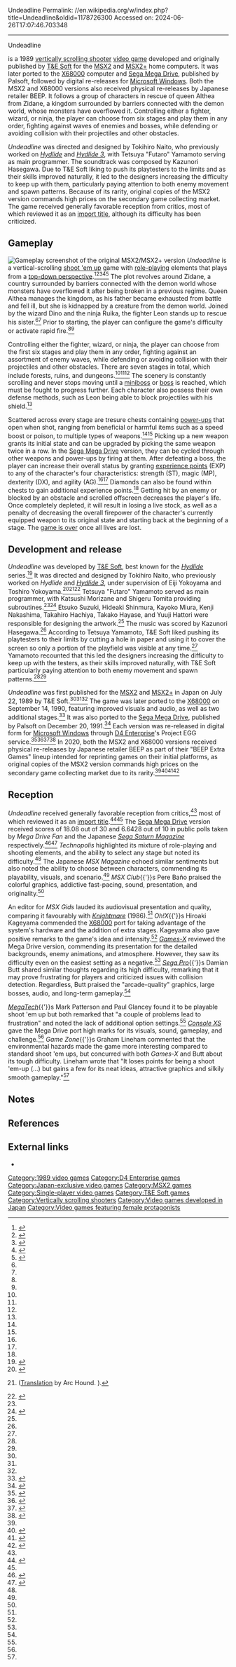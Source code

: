 Undeadline
Permalink: //en.wikipedia.org/w/index.php?title=Undeadline&oldid=1178726300
Accessed on: 2024-06-26T17:07:46.703348



------
Undeadline
{{Infobox video game
|title      = Undeadline
|image      = MSX2 Undeadline cover art.jpg
|developer  = [[T&E Soft]]
|publisher  = T&E Soft<br/>Palsoft {{small|(SMD)}}<br/>BEEP {{small|(re-release)}}
|director   = Tokihiro Naito
|designer   = Tokihiro Naito
|programmer = Tetsuya Yamamoto
|artist     = Etsuko Suzuki<br/>Hideaki Shinmura<br/>Takahiro Hachiya
|composer   = Kazunori Hasegawa
|platforms  = [[MSX2]]/[[MSX2+]]<br/>[[X68000]]<br/>[[Sega Mega Drive]]
|released   = '''MSX2/MSX2+'''{{vgrelease|JP|July 22, 1989|JP|February 28, 2020<br/>{{small|(re-release)}}}} '''X68000'''{{vgrelease|JP|September 14, 1990|JP|July 31, 2020 {{small|(re-release)}}}} '''Mega Drive'''{{vgrelease|JP|December 20, 1991}}
|genre      = [[Vertically scrolling shooter]]
|modes      = [[Single-player]]
}}

{{nihongo foot|'''''Undeadline'''''|アンデッドライン|''Andeddorain''||lead=yes|group=lower-alpha}} is a 1989 [[vertically scrolling shooter]] [[video game]] developed and originally published by [[T&E Soft]] for the [[MSX2]] and [[MSX2+]] home computers. It was later ported to the [[X68000]] computer and [[Sega Mega Drive]], published by Palsoft, followed by digital re-releases for [[Microsoft Windows]]. Both the MSX2 and X68000  versions also received physical re-releases by Japanese retailer BEEP. It follows a group of characters in rescue of queen Althea from Zidane, a kingdom surrounded by barriers connected with the demon world, whose monsters have overflowed it. Controlling either a fighter, wizard, or ninja, the player can choose from six stages and play them in any order, fighting against waves of enemies and bosses, while defending or avoiding collision with their projectiles and other obstacles.

''Undeadline'' was directed and designed by Tokihiro Naito, who previously worked on ''[[Hydlide]]'' and ''[[Hydlide 3]]'', with Tetsuya "Futaro" Yamamoto serving as main programmer. The soundtrack was composed by Kazunori Hasegawa. Due to T&E Soft liking to push its playtesters to the limits and as their skills improved naturally, it led to the designers increasing the difficulty to keep up with them, particularly paying attention to both enemy movement and spawn patterns. Because of its rarity, original copies of the MSX2 version commands high prices on the secondary game collecting market. The game received generally favorable reception from critics, most of which reviewed it as an [[Parallel importing in video games|import title]], although its difficulty has been criticized.

== Gameplay ==
[[File:MSX2 Undeadline.png|frame|left|Gameplay screenshot of the original [[MSX2]]/[[MSX2+]] version]]
''Undeadline'' is a vertical-scrolling [[shoot 'em up]] game with [[Role-playing game|role-playing]] elements that plays from a [[Video game graphics#Top-down perspective|top-down perspective]].<ref name="Tech83">{{cite magazine|url=https://archive.org/details/technopolis-1989-07/01_journal-1989-07/page/n45/mode/1up|title=Gaming World: Soft Flash — アンデッドライン (MSX2)|magazine={{ill|Technopolis (magazine)|lt=Technopolis|ja|テクノポリス (雑誌)}}|volume=8|issue=83|publisher=[[Tokuma Shoten]]|date=July 1989|page=44|lang=ja}}</ref><ref name="MSXMagJP69">{{cite magazine|url=https://archive.org/details/MSX_Magazine_1989-07_ASCII_JP/page/n21/mode/1up|title=アンデッドライン|magazine={{ill|MSX Magazine|lt=MSX Magazine|ja|MSXマガジン}}|issue=69|publisher=[[ASCII Corporation]]|date=July 1989|page=22|language=ja}}</ref><ref name="MSXMagJP70">{{cite magazine|url=https://archive.org/details/MSX_Magazine_1989-08_ASCII_JP/page/n15/mode/2up|title=New Soft: アンデッドライン (Undeadline)|magazine={{ill|MSX Magazine|lt=MSX Magazine|ja|MSXマガジン}}|issue=70|publisher=[[ASCII Corporation]]|date=August 1989|pages=16–17|language=ja}}</ref><ref name="MBM87">{{cite magazine|url=https://archive.org/details/micomBASIC_1989-09/page/n209/mode/1up|title=新着ゲーム情報: アンデッドライン [MSX2/+2]|magazine={{ill|Micom BASIC Magazine|lt=Micom BASIC Magazine|ja|マイコンBASICマガジン}}|issue=87|publisher={{ill|The Dempa Shimbunsha Corporation|lt=The Dempa Shimbunsha Corporation|ja|電波新聞社}}|date=September 1989|page=262|language=ja}}</ref><ref name="MSXClub77">{{cite magazine|last=Martínez|first=Manuel|url=https://archive.org/details/ColeccionableDelJapon/MSX%20Club/MSX%20Club%2077/page/n41/mode/2up|title=Como Acabar: Undeadline|magazine=MSX Club|issue=77|publisher=Manhattan Transfer|date=September 1991|pages=42–46|language=es}}</ref> The plot revolves around Zidane, a country surrounded by barriers connected with the demon world whose monsters have overflowed it after being broken in a previous regime. Queen Althea manages the kingdom, as his father became exhausted from battle and fell ill, but she is kidnapped by a creature from the demon world. Joined by the wizard Dino and the ninja Ruika, the fighter Leon stands up to rescue his sister.<ref name="Tech83"/><ref name="MSXClub77"/> Prior to starting, the player can configure the game's difficulty or activate rapid fire.<ref name="MBM87"/><ref name="MSXClub77"/> 

Controlling either the fighter, wizard, or ninja, the player can choose from the first six stages and play them in any order, fighting against an assortment of enemy waves, while defending or avoiding collision with their projectiles and other obstacles. There are seven stages in total, which include forests, ruins, and dungeons.<ref name="MSXMagJP69"/><ref name="MBM87"/><ref name="MSXClub77"/> The scenery is constantly scrolling and never stops moving until a [[miniboss]] or [[Boss (video gaming)|boss]] is reached, which must be fought to progress further. Each character also possess their own defense methods, such as Leon being able to block projectiles with his shield.<ref name="MSXMagJP70"/> 

Scattered across every stage are tresure chests containing [[power-up]]s that open when shot,  ranging from beneficial or harmful items such as a speed boost or poison, to multiple types of weapons.<ref name="MSXMagJP70"/><ref name="MSXClub77"/> Picking up a new weapon grants its initial state and can be upgraded by picking the same weapon twice in a row. In the [[Sega Mega Drive]] version, they can be cycled through other weapons and power-ups by firing at them. After defeating a boss, the player can increase their overall status by granting [[experience point]]s (EXP) to any of the character's four characteristics: strength (ST), magic (MP), dexterity (DX), and agility (AG).<ref name="MSXMagJP70"/><ref name="MSXClub77"/> Diamonds can also be found within chests to gain additional experience points.<ref name="MSXClub77"/> Getting hit by an enemy or blocked by an obstacle and scrolled offscreen decreases the player's life. Once completely depleted, it will result in losing a live stock, as well as a penalty of decreasing the overall firepower of the character's currently equipped weapon to its original state and starting back at the beginning of a stage. The [[Game over|game is over]] once all lives are lost.

== Development and release ==
''Undeadline'' was developed by [[T&E Soft]], best known for the ''[[Hydlide]]'' series.<ref name="RG221">{{cite magazine|last=Day|first=Ashley|title=So You Want To Collect: MSX Games|magazine=[[Retro Gamer]]|issue=221|publisher=[[Future plc]]|date=June 10, 2021|pages=52–55}}</ref> It was directed and designed by Tokihiro Naito, who previously worked on ''Hydlide'' and ''[[Hydlide 3]]'', under supervision of Eiji Yokoyama and Toshiro Yokoyama.<ref name="ULstaffroll">{{cite video game|title=Undead Line|developer=[[T&E Soft]]|publisher=[[T&E Soft]]|date=July 22, 1989|platform=[[MSX2]]/[[MSX2+]]|level=[[Staff roll]]}}</ref><ref name="MSXFan87">{{cite magazine|url=https://archive.org/details/MSXFAN199508/page/n5/mode/2up|title=MSXにおくる手紙|magazine={{ill|MSX Fan|lt=MSX Fan|ja|MSX・FAN}}|issue=87|publisher=[[Tokuma Shoten Intermedia]]|date=August 1995|pages=6–9|lang=ja}} ([https://www.tumblr.com/thearkhound/182220878093/letters-to-the-msx Translation] by Arc Hound. {{Webarchive|url=https://web.archive.org/web/20221021214709/https://www.tumblr.com/thearkhound/182220878093/letters-to-the-msx|date=2022-10-21}}).</ref><ref name="MBM86">{{cite magazine|url=https://archive.org/details/micomBASIC_1989-08/page/n298/mode/1up|title=Software Houst Hot Information: T&E Press|magazine={{ill|Micom BASIC Magazine|lt=Micom BASIC Magazine|ja|マイコンBASICマガジン}}|issue=86|publisher={{ill|The Dempa Shimbunsha Corporation|lt=The Dempa Shimbunsha Corporation|ja|電波新聞社}}|date=August 1989|page=335|language=ja}}</ref> Tetsuya "Futaro" Yamamoto served as main programmer, with Katsushi Morizane and Shigeru Tomita providing subroutines.<ref name="ULstaffroll"/><ref name="TUHoJGDVol2">{{cite book|last=Szczepaniak|first=John|title=T&E Soft Chapter - YAMAMOTO, Tetsuya|work=The Untold History of Japanese Game Developers|volume=2|publisher=S.M.G. Szczepaniak|date=November 4, 2015|pages=40–49|isbn=978-1518818745}}</ref> Etsuko Suzuki, Hideaki Shinmura, Kayoko Miura, Kenji Nakashima, Takahiro Hachiya, Takako Hayase, and Yuuji Hattori were responsible for designing the artwork.<ref name="ULstaffroll"/> The music was scored by Kazunori Hasegawa.<ref name="ULstaffroll"/> According to Tetsuya Yamamoto, T&E Soft liked pushing its playtesters to their limits by cutting a hole in paper and using it to cover the screen so only a portion of the playfield was visible at any time.<ref name="TUHoJGDVol2"/> Yamamoto recounted that this led the designers increasing the difficulty to keep up with the testers, as their skills improved naturally, with T&E Soft particularly paying attention to both enemy movement and spawn patterns.<ref name="MBM86"/><ref name="TUHoJGDVol2"/>

''Undeadline'' was first published for the [[MSX2]] and [[MSX2+]] in Japan on July 22, 1989 by T&E Soft.<ref name="Tech83"/><ref name="MSXMagJP69"/><ref name="MSXMagJP70"/> The game was later ported to the [[X68000]] on September 14, 1990, featuring improved visuals and audio, as well as two additional stages.<ref name="Tech98">{{cite magazine|url=https://archive.org/details/technopolis-1990-10/01_journal_1990-10/page/32/mode/2up|title=Gaming World: 移植!! — 幻獣鬼 (X 68000 シリーズ)|magazine={{ill|Technopolis (magazine)|lt=Technopolis|ja|テクノポリス (雑誌)}}|volume=9|issue=98|publisher=[[Tokuma Shoten]]|date=October 1990|pages=32–33|language=ja}}</ref> It was also ported to the [[Sega Mega Drive]], published by Palsoft on December 20, 1991.<ref name="SHE">{{cite encyclopedia|url=https://sega.jp/fb/segahard/md/soft_licensee.html|title=ソフトウェア一覧（ソフトライセンシー発売）&#124; メガドライブ|encyclopedia=SEGA HARD Encyclopedia|publisher=[[Sega]]|date=2020|access-date=2022-10-16|language=ja|archive-url=https://web.archive.org/web/20200626053415/https://sega.jp/fb/segahard/md/soft_licensee.html|archive-date=2020-06-26|url-status=live}}</ref> Each version was re-released in digital form for [[Microsoft Windows]] through [[D4 Enterprise]]'s Project EGG service.<ref>{{cite web|url=https://nlab.itmedia.co.jp/games/gsnews/0403/27/news06.html|title=T&Eやテレネット,KSKの名作群がEGGで復活!|work=[[SoftBank Group|SoftBank Games]]|publisher={{ill|ITmedia|lt=ITmedia|ja|ITmedia}}|date=March 27, 2004|access-date=2022-10-16|language=ja|archive-url=https://web.archive.org/web/20190713090207/https://nlab.itmedia.co.jp/games/gsnews/0403/27/news06.html|archive-date=2019-07-13|url-status=live}}</ref><ref>{{cite web|last=Kitamura|first=Takakazu|url=https://game.watch.impress.co.jp/docs/20040329/egg.htm|title=Project EGG、新作3タイトルを販売開始 X68K「幻獣鬼」、「デスブリンガー」、PC88「DUEL」|work=GAME Watch|publisher=Impress Corporation|date=March 29, 2004|access-date=2022-10-16|language=ja|archive-url=https://web.archive.org/web/20130628184006/https://game.watch.impress.co.jp/docs/20040329/egg.htm|archive-date=2013-06-28|url-status=live}}</ref><ref>{{cite web|url=https://www.4gamer.net/games/008/G000896/20190423012/|title=「アンデッドライン（MSX2版）」が「プロジェクトEGG」にて配信開始|work=[[4Gamer.net]]|publisher=Aetas Inc.|date=April 23, 2019|access-date=2022-10-16|language=ja|archive-url=https://web.archive.org/web/20190423130845/https://www.4gamer.net/games/008/G000896/20190423012/|archive-date=2019-04-23|url-status=live}}</ref><ref>{{cite web|url=https://dengekionline.com/articles/91114/|title=プロジェクトEGGで『アンデッドライン（メガドライブ版）』がリリース|work=[[Dengeki Online]]|publisher=[[Kadokawa Corporation]]|date=August 10, 2021|access-date=2022-10-16|language=ja|archive-url=https://web.archive.org/web/20210919102744/https://dengekionline.com/articles/91114/|archive-date=2021-09-19|url-status=live}}</ref> In 2020, both the MSX2 and X68000 versions received physical re-releases by Japanese retailer BEEP as part of their "BEEP Extra Games" lineup intended for reprinting games on their initial platforms, as original copies of the MSX2 version commands high prices on the secondary game collecting market due to its rarity.<ref name="RG221"/><ref name="Siliconera">{{cite web|last=Wong|first=Alistair|url=https://www.siliconera.com/beep-announces-undead-line-msx2-version-as-first-entry-in-new-game-re-release-line/|title=BEEP Announces Undead Line MSX2 Version As First Entry In New Game Re-release Line|work=[[Siliconera]]|publisher=[[Enthusiast Gaming]]|date=December 7, 2019|access-date=2022-10-21|archive-url=https://web.archive.org/web/20191207165130/https://www.siliconera.com/beep-announces-undead-line-msx2-version-as-first-entry-in-new-game-re-release-line/|archive-date=2019-12-07|url-status=live}}</ref><ref>{{cite web|url=https://akiba-pc.watch.impress.co.jp/docs/news/news/1238035.html|title=T&Eソフトの名作シューティング「アンデッドライン」の復刻版がついに発売、MSX2向けゲーム|work=AKIBA PC Hotline!|publisher=Impress Corporation|date=February 29, 2020|access-date=2022-10-16|language=ja|archive-url=https://web.archive.org/web/20200229151007/https://akiba-pc.watch.impress.co.jp/docs/news/news/1238035.html|archive-date=2020-02-29|url-status=live}}</ref><ref>{{cite magazine|url=https://www.famitsu.com/news/202005/29199273.html|title=『幻獣鬼 X68000復刻版』が"BEEP"より7月31日に発売決定。T&E SOFTの名作アクションが蘇る|magazine=[[Famitsu]]|publisher=Kadokawa Game Linkage|date=May 29, 2020|access-date=2022-10-16|language=ja|archive-url=https://web.archive.org/web/20200615214837/https://www.famitsu.com/news/202005/29199273.html|archive-date=2020-06-15|url-status=live}}</ref>

== Reception ==
{{Video game reviews
|Fam = 21/40 (SMD)<ref name="FamSMDul">{{cite magazine|url=https://archive.org/details/famitsu0157/page/40/mode/1up|title=NEW GAMES CROSS REVIEW: アンデッドライン (メガドライブ)|magazine=[[Famitsu]]|issue=157|publisher=[[ASCII Corporation]]|date=December 20, 1991|page=40|lang=ja}} ([http://www.famitsu.com/cominy/?m=pc&a=page_h_title&title_id=1662 Transcription] by [[Famitsu.com]]).</ref>
|GX = {{Rating|4|5}} (SMD)<ref name="GXSMDul">{{cite magazine|url=https://retrocdn.net/index.php?title=File:GamesX_UK_38.pdf&page=26|title=Console Connexions: Undead Line (Mega Drive)|magazine=[[Games-X]]|issue=38|publisher=[[Europress]]|date=January 16–22, 1992|page=26}}</ref>
|rev1 = ''[[Console XS]]''
|rev1Score = 85/100 (SMD)<ref name="CXSSMDul">{{cite magazine|url=https://archive.org/details/console-xs-01/page/136/mode/1up|title=Software A-Z - Mega Drive: Undeadline|magazine=[[Console XS]]|issue=1|publisher=[[Paragon Publishing]]|date=May 1992|page=136}}</ref>
|rev2 = ''Game Zone''
|rev2Score = 82/100 (SMD)<ref name="GZSMDul">{{cite magazine|last=Lineham|first=Graham|url=https://archive.org/details/game-zone-07/page/61/mode/1up|title=Import Review - Mega Drive: Undeadline|magazine=Game Zone|volume=1|issue=7|publisher=[[Dennis Publishing]]|date=May 1992|pages=61–62}}</ref>
|rev3 = ''[[Mega Drive Advanced Gaming]]''
|rev3Score = 88% (SMD)<ref name="MDAGSMDul">{{cite magazine|url=https://retrocdn.net/index.php?title=File%3AMDAG_UK_01.pdf&page=80|title=Shoot'em Ups Roundup - Mega File: Undeadline (Palsoft • Import)|magazine=[[Mega Drive Advanced Gaming]]|issue=1|publisher=[[Maverick Magazines]]|date=September 1992|page=80}}</ref>
|rev4 = ''[[MegaTech]]''
|rev4Score = 79% (SMD)<ref name="MegaTSMDul">{{cite magazine|last1=Patterson|first1=Mark|last2=Glancey|first2=Paul|url=https://retrocdn.net/index.php?title=File%3AMegaTech_UK_03.pdf&page=44|title=Undeadline Review|magazine=[[MegaTech]]|issue=3|publisher=[[EMAP]]|date=March 1992|pages=44–46}}</ref>
|rev5 = ''MSX Club''
|rev5Score = {{Rating|5|6}} (MSX2)<ref name="MSXClubUL">{{cite magazine|last=Baño|first=Pere|url=https://archive.org/details/ColeccionableDelJapon/MSX%20Club/MSX%20Club%2058/page/n27/mode/2up|title=Coleccionable: Undeadline (MSX: 2da generación y Plus)|magazine=MSX Club|issue=58|publisher=Manhattan Transfer|date=December 1989|pages=28–30|language=es}}</ref>
|rev6 = ''MSX Gids''
|rev6Score = {{Rating|5|5}} (MSX2)<ref name="MSXGidsUL">{{cite magazine|url=https://archive.org/details/MSXGidsNr27/page/n45/mode/1up|title=Software: Undeadline (MSX-2 en MSX-2+)|magazine=MSX Gids|issue=27|publisher=Uitgeverij Herps|date=March–April 1990|pages=44|language=nl}}</ref>
|rev7 = ''MSX Magazine'' (JP)
|rev7Score = 7/6/7 (MSX2)<ref name="MSXMagJPul">{{cite magazine|url=https://archive.org/details/MSX_Magazine_1989-11_ASCII_JP/page/n29/mode/2up|title=MSX Software Review: アンデッドライン|magazine={{ill|MSX Magazine|lt=MSX Magazine|ja|MSXマガジン}}|issue=73|publisher=[[ASCII Corporation]]|date=November 1989|pages=30–31|language=ja}}</ref>
|rev8 = ''Oh!X''
|rev8Score = 8/10 (X68000)<ref name="Oh!XX68Kul">{{cite magazine|last=Kageyama|first=Hiroaki|url=https://archive.org/details/OhX1990-1995/Oh%21X_1990-11/page/n41/mode/2up|title=The Softouch Special - Game Review: 幻獣鬼 - ステージが選べるアクションゲーム|magazine={{ill|Oh!X|lt=Oh!X|ja|Oh!X}}|issue=93|publisher=[[SoftBank Creative]]|date=November 1990|pages=40–41|language=ja}}</ref>
|rev9 = ''[[Sega Pro]]''
|rev9Score = 84% (SMD)<ref name="SProSMDul">{{cite magazine|last=Butt|first=Damian|url=https://archive.org/details/segapro04/page/n57/mode/1up|title=ProReview - Mega Drive: Undeadline (Import)|magazine=[[Sega Pro]]|issue=4|publisher=[[Paragon Publishing]]|date=February 1992|page=58}}</ref>
|rev10 = ''Technopolis''
|rev10Score = {{Rating|6|7}} (MSX2)<ref name="TechMSX2ul">{{cite magazine|url=https://archive.org/details/technopolis-1989-09/01_journal-1989-09/page/n47/mode/1up|title=Gaming World: アクションが苦手でも楽しめる! — アンデッドライン (MSX2)|magazine={{ill|Technopolis (magazine)|lt=Technopolis|ja|テクノポリス (雑誌)}}|volume=8|issue=85|publisher=[[Tokuma Shoten]]|date=September 1989|page=46|language=ja}}</ref> 
}}

''Undeadline'' received generally favorable reception from critics,<ref name="FamSMDul"/> most of which reviewed it as an [[Parallel importing in video games|import title]].<ref name="MSXMozUL">{{cite magazine|last=Driesenaar|first=Ben|url=https://archive.org/details/msx-mozaik-31/page/n45/mode/1up|title=Spelbespreking: Undeadline|magazine=MSX Mozaïk|issue=31|publisher=De MSX-er|date=1991|pages=46|language=nl}}</ref><ref name="MDAGSMDul"/> The [[Sega Mega Drive]] version received scores of 18.08 out of 30 and 6.6428 out of 10 in public polls taken by ''Mega Drive Fan'' and the Japanese ''[[Gemaga|Sega Saturn Magazine]]'' respectively.<ref name="MDFv5i7">{{cite magazine|title=Mega Drive & Game Gear All Catalog '93 7月号特別付録 – アンデッドライン|magazine={{ill|Mega Drive Fan|lt=Mega Drive Fan|ja|メガドライブFAN}}|volume=5|issue=7|publisher=[[Tokuma Shoten]]|date=July 15, 1993|page=51|language=ja}}</ref><ref name="SSMjp9">{{cite magazine|url=https://retrocdn.net/index.php?title=File:SSM_JP_19950901_1995-09.pdf&page=87|title=メガドラ読者レース|magazine=[[Gemaga|Sega Saturn Magazine]]|issue=9|publisher=[[SoftBank Creative]]|date=September 1995|page=85|language=ja|access-date=2022-10-16}}</ref> ''Technopolis'' highlighted its mixture of role-playing and shooting elements, and the ability to select any stage but noted its difficulty.<ref name="TechMSX2ul"/> The Japanese ''MSX Magazine'' echoed similar sentiments but also noted the ability to choose between characters, commending its playability, visuals, and scenario.<ref name="MSXMagJPul"/> ''MSX Club''{{'}}s Pere Baño praised the colorful graphics, addictive fast-pacing, sound, presentation, and originality.<ref name="MSXClubUL"/> 

An editor for ''MSX Gids'' lauded its audiovisual presentation and quality, comparing it favourably with ''[[Knightmare (1986 video game)|Knightmare]]'' (1986).<ref name="MSXGidsUL"/> ''Oh!X''{{'}}s Hiroaki Kageyama commended the [[X68000]] port for taking advantage of the system's hardware and the addition of extra stages. Kageyama also gave positive remarks to the game's idea and intensity.<ref name="Oh!XX68Kul"/> ''[[Games-X]]'' reviewed the Mega Drive version, commending its presentation for the detailed backgrounds, enemy animations, and atmosphere. However, they saw its difficulty even on the easiest setting as a negative.<ref name="GXSMDul"/> ''[[Sega Pro]]''{{'}}s Damian Butt shared similar thoughts regarding its high difficulty, remarking that it may prove frustrating for players and criticized issues with collision detection. Regardless, Butt praised the "arcade-quality" graphics, large bosses, audio, and long-term gameplay.<ref name="SProSMDul"/> 

''[[MegaTech]]''{{'}}s Mark Patterson and Paul Glancey found it to be playable shoot 'em up but both remarked that "a couple of problems lead to frustration" and noted the lack of additional option settings.<ref name="MegaTSMDul"/> ''[[Console XS]]'' gave the Mega Drive port high marks for its visuals, sound, gameplay, and challenge.<ref name="CXSSMDul"/> ''Game Zone''{{'}}s Graham Lineham commented that the environmental hazards made the game more interesting compared to standard shoot 'em ups, but concurred with both ''Games-X'' and Butt about its tough difficulty. Lineham wrote that "It loses points for being a shoot 'em-up (...) but gains a few for its neat ideas, attractive graphics and silkily smooth gameplay."<ref name="GZSMDul"/>

== Notes ==
{{notelist}}

== References ==
{{reflist}}

== External links ==
{{Portal|1980s|Japan|Video games}}

* {{moby game|id=/undead-line}}

{{DEFAULTSORT:Undead Line}}
[[Category:1989 video games]]
[[Category:D4 Enterprise games]]
[[Category:Japan-exclusive video games]]
[[Category:MSX2 games]]
[[Category:Single-player video games]]
[[Category:T&E Soft games]]
[[Category:Vertically scrolling shooters]]
[[Category:Video games developed in Japan]]
[[Category:Video games featuring female protagonists]]